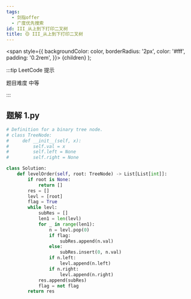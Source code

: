 ```yaml
---
tags:
  - 剑指offer
  - 广度优先搜索
id: III_从上到下打印二叉树
title: 🟡 III_从上到下打印二叉树
---
```


  <span
    style={{
      backgroundColor: color,
      borderRadius: '2px',
      color: '#fff',
      padding: '0.2rem',
    }}>
    {children}
  </span>
);

:::tip LeetCode 提示

题目难度 <Highlight color="#ffc01e">中等</Highlight>

:::

## 题解 1.py

```py
# Definition for a binary tree node.
# class TreeNode:
#     def __init__(self, x):
#         self.val = x
#         self.left = None
#         self.right = None

class Solution:
    def levelOrder(self, root: TreeNode) -> List[List[int]]:
        if root is None:
            return []
        res = []
        levl = [root]
        flag = True
        while levl:
            subRes = []
            len1 = len(levl)
            for _ in range(len1):
                n = levl.pop(0)
                if flag:
                    subRes.append(n.val)
                else:
                    subRes.insert(0, n.val)
                if n.left:
                    levl.append(n.left)
                if n.right:
                    levl.append(n.right)
            res.append(subRes)
            flag = not flag
        return res
```


